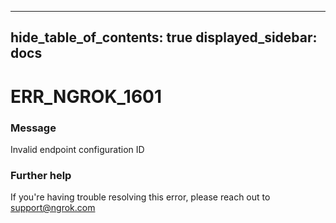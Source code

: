

---
hide_table_of_contents: true
displayed_sidebar: docs
---


# ERR_NGROK_1601

### Message
Invalid endpoint configuration ID

<ErrorDetails error="err_ngrok_1601" />



### Further help
If you're having trouble resolving this error, please reach out to [support@ngrok.com](mailto:support@ngrok.com?subject=Help%20with%20ERR_NGROK_1601)

